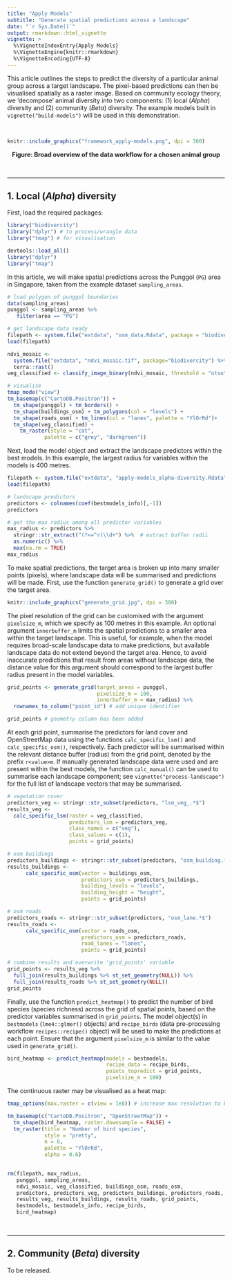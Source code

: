 ```yaml
---
title: "Apply Models"
subtitle: "Generate spatial predictions across a landscape"
date: "`r Sys.Date()`"
output: rmarkdown::html_vignette
vignette: >
  %\VignetteIndexEntry{Apply Models}
  %\VignetteEngine{knitr::rmarkdown}
  %\VignetteEncoding{UTF-8}
---
```


This article outlines the steps to predict the diversity of a particular animal group across a target landscape. The pixel-based predictions can then be visualised spatially as a raster image. Based on community ecology theory, we ‘decompose’ animal diversity into two components: (1) local (_Alpha_) diversity and (2) community (_Beta_) diversity. The example models built in `vignette("build-models")` will be used in this demonstration.

<br>

```r
knitr::include_graphics("framework_apply-models.png", dpi = 300)
```
<center><b> Figure: Broad overview of the data workflow for a chosen animal group </b></center>

<br>

---

## 1. Local (_Alpha_) diversity

First, load the required packages:

```r
library("biodivercity")
library("dplyr") # to process/wrangle data
library("tmap") # for visualisation
```

```r
devtools::load_all() 
library("dplyr") 
library("tmap")
```

In this article, we will make spatial predictions across the Punggol (`PG`) area in Singapore, taken from the example dataset `sampling_areas`.

```r

# load polygon of punggol boundaries
data(sampling_areas)
punggol <- sampling_areas %>%
   filter(area == "PG")

# get landscape data ready
filepath <- system.file("extdata", "osm_data.Rdata", package = "biodivercity")
load(filepath)

ndvi_mosaic <- 
  system.file("extdata", "ndvi_mosaic.tif", package="biodivercity") %>% 
  terra::rast()
veg_classified <- classify_image_binary(ndvi_mosaic, threshold = "otsu")

# visualise 
tmap_mode("view")
tm_basemap(c("CartoDB.Positron")) +
  tm_shape(punggol) + tm_borders() +
  tm_shape(buildings_osm) + tm_polygons(col = "levels") +
  tm_shape(roads_osm) + tm_lines(col = "lanes", palette = "YlOrRd")+
  tm_shape(veg_classified) +
    tm_raster(style = "cat",
            palette = c("grey", "darkgreen"))
```

Next, load the model object and extract the landscape predictors within the best models. In this example, the largest radius for variables within the models is 400 metres.

```r
filepath <- system.file("extdata", "apply-models_alpha-diversity.Rdata", package="biodivercity")
load(filepath)

# landscape predictors
predictors <- colnames(coef(bestmodels_info)[,-1])
predictors

# get the max radius among all predictor variables
max_radius <- predictors %>% 
  stringr::str_extract("(?<=^r)\\d+") %>%  # extract buffer radii
  as.numeric() %>% 
  max(na.rm = TRUE)
max_radius
```


To make spatial predictions, the target area is broken up into many smaller points (pixels), where landscape data will be summarised and predictions will be made. First, use the function `generate_grid()` to generate a grid over the target area. 

```r
knitr::include_graphics("generate_grid.jpg", dpi = 300)
```

The pixel resolution of the grid can be customised with the argument `pixelsize_m`, which we specify as 100 metres in this example. An optional argument `innerbuffer_m` limits the spatial predictions to a smaller area within the target landscape. This is useful, for example, when the model requires broad-scale landscape data to make predictions, but available landscape data do not extend beyond the target area. Hence, to avoid inaccurate predictions that result from areas without landscape data, the distance value for this argument should correspond to the largest buffer radius present in the model variables. 

```r

grid_points <- generate_grid(target_areas = punggol, 
                             pixelsize_m = 100,
                             innerbuffer_m = max_radius) %>%
  rownames_to_column("point_id") # add unique identifier

grid_points # geometry column has been added
```

At each grid point, summarise the predictors for land cover and OpenStreetMap data using the functions `calc_specific_lsm()` and `calc_specific_osm()`, respectively. Each predictor will be summarised within the relevant distance buffer (radius) from the grid point, denoted by the prefix `r<value>m`. If manually generated landscape data were used and are present within the best models, the function `calc_manual()` can be used to summarise each landscape component; see `vignette("process-landscape")` for the full list of landscape vectors that may be summarised.

```r

# vegetation cover
predictors_veg <- stringr::str_subset(predictors, "lsm_veg_.*$")
results_veg <- 
  calc_specific_lsm(raster = veg_classified,
                    predictors_lsm = predictors_veg,
                    class_names = c("veg"),
                    class_values = c(1),
                    points = grid_points)

# osm buildings
predictors_buildings <- stringr::str_subset(predictors, "osm_building.*$")
results_buildings <-
      calc_specific_osm(vector = buildings_osm,
                        predictors_osm = predictors_buildings,
                        building_levels = "levels",
                        building_height = "height",
                        points = grid_points)

# osm roads
predictors_roads <- stringr::str_subset(predictors, "osm_lane.*$")
results_roads <-
      calc_specific_osm(vector = roads_osm,
                        predictors_osm = predictors_roads,
                        road_lanes = "lanes",
                        points = grid_points)

# combine results and overwrite 'grid_points' variable 
grid_points <- results_veg %>% 
  full_join(results_buildings %>% st_set_geometry(NULL)) %>% 
  full_join(results_roads %>% st_set_geometry(NULL))
grid_points
```

Finally, use the function `predict_heatmap()` to predict the number of bird species (species richness) across the grid of spatial points, based on the predictor variables summarised in `grid_points`. The model object(s) in `bestmodels` (`lme4::glmer()` objects) and `recipe_birds` (data pre-processing workflow `recipes::recipe()` object) will be used to make the predictions at each point. Ensure that the argument `pixelsize_m` is similar to the value used in `generate_grid()`.

```r
bird_heatmap <- predict_heatmap(models = bestmodels, 
                                recipe_data = recipe_birds,
                                points_topredict = grid_points, 
                                pixelsize_m = 100)
```

The continuous raster may be visualised as a heat map:

```r

tmap_options(max.raster = c(view = 1e8)) # increase max resolution to be visualised

tm_basemap(c("CartoDB.Positron", "OpenStreetMap")) +
  tm_shape(bird_heatmap, raster.downsample = FALSE) +
  tm_raster(title = "Number of bird species",
            style = "pretty",
            n = 8,
            palette = "YlOrRd",
            alpha = 0.6) 
  
```

```r
rm(filepath, max_radius,
   punggol, sampling_areas,
   ndvi_mosaic, veg_classified, buildings_osm, roads_osm,
   predictors, predictors_veg, predictors_buildings, predictors_roads,
   results_veg, results_buildings, results_roads, grid_points, 
   bestmodels, bestmodels_info, recipe_birds,
   bird_heatmap)
```


<br>

---

## 2. Community (_Beta_) diversity

To be released.

<br>

